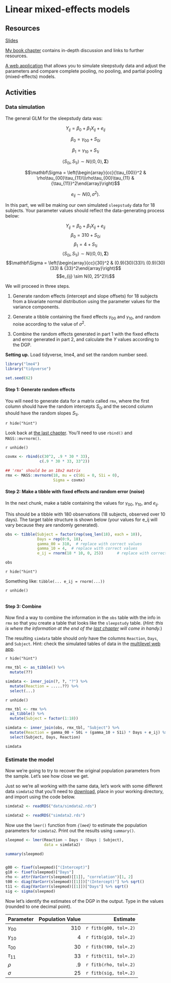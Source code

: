 # Linear mixed-effects models

## Resources

[Slides](slides/06_lmm1/index.html)

[My book chapter](https://psyteachr.github.io/stat-models-v1/introducing-linear-mixed-effects-models.html) contains in-depth discussion and links to further resources.

[A web application](https://shiny.psy.gla.ac.uk/Dale/multilevel) that allows you to simulate sleepstudy data and adjust the parameters and compare complete pooling, no pooling, and partial pooling (mixed-effects) models.

## Activities

### Data simulation

The general GLM for the sleepstudy data was:

$$Y_{ij} = \beta_0 + \beta_1 X_{ij} + e_{ij}$$

$$\beta_0 = \gamma_{00} + S_{0i}$$

$$\beta_1 = \gamma_{10} + S_{1i}$$

$$\left< S_{0i}, S_{1i} \right> \sim N\left(\left<0, 0\right>, \mathbf \Sigma\right)$$

$$\mathbf\Sigma = \left(\begin{array}{cc}{\tau_{00}}^2 & \rho\tau_{00}\tau_{11}\\\rho\tau_{00}\tau_{11} & {\tau_{11}}^2\end{array}\right)$$

$$e_{ij} \sim N(0, \sigma^2).$$

In this part, we will be making our own simulated `sleepstudy` data for 18 subjects.  Your parameter values should reflect the data-generating process below:

$$Y_{ij} = \beta_0 + \beta_1 X_{ij} + e_{ij}$$
$$\beta_0 = 310 + S_{0i}$$
$$\beta_1 = 4 + S_{1i}$$
$$\left< S_{0i}, S_{1i} \right> \sim N\left(\left<0, 0\right>, \mathbf \Sigma\right)$$
$$\mathbf\Sigma = \left(\begin{array}{cc}{30}^2
& (0.9)(30)(33)\\
(0.9)(30)(33) & 
{33}^2\end{array}\right)$$
$$e_{ij} \sim N(0, 25^2)\\$$

We will proceed in three steps.

1. Generate random effects (intercept and slope offsets) for 18 subjects from a bivariate normal distribution using the parameter values for the variance components.

2. Generate a tibble containing the fixed effects $\gamma_{00}$ and $\gamma_{10}$, and random noise according to the value of $\sigma^2$.

3. Combine the random effects generated in part 1 with the fixed effects and error generated in part 2, and calculate the $Y$ values according to the DGP.

**Setting up.** Load tidyverse, lme4, and set the random number seed.

```r
library("lme4")
library("tidyverse")

set.seed(62)
```

#### Step 1: Generate random effects

:::{.try}

You will need to generate data for a matrix called `rmx`, where the first column should have the random intercepts $S_{0i}$ and the second column should have the random slopes $S_{1i}$.

`r hide("hint")`

Look back at [the last chapter](variance-covariance.html). You'll need to use `rbind()` and `MASS::mvrnorm()`.

`r unhide()`

```r
covmx <- rbind(c(30^2, .9 * 30 * 33),
               c(.9 * 30 * 33, 33^2))

## 'rmx' should be an 18x2 matrix
rmx <- MASS::mvrnorm(18, mu = c(S0i = 0, S1i = 0),
                     Sigma = covmx)
```
:::

#### Step 2: Make a tibble with fixed effects and random error (noise)

:::{.try}

In the next chunk, make a table containing the values for $\gamma_{00}$, $\gamma_{10}$, and $e_{ij}$.

This should be a tibble with 180 observations (18 subjects, observed over 10 days). The target table structure is shown below (your values for e_ij will vary because they are randomly generated).

```r
obs <- tibble(Subject = factor(rep(seq_len(18), each = 10)),
              Days = rep(0:9, 18),
              gamma_00 = 310,  # replace with correct values
              gamma_10 = 4,  # replace with correct values
              e_ij = rnorm(18 * 10, 0, 25))      # replace with correct values
```

```r
obs
```

`r hide("hint")`

Something like: `tibble(... e_ij = rnorm(...))`

`r unhide()`


```r
```
:::

#### Step 3: Combine

:::{.try}
Now find a way to combine the information in the `obs` table with the info in `rmx` so that you create a table that looks like the `sleepstudy` table. (*Hint: this is where the information at the end of the [last chapter](https://dalejbarr.github.io/reading-lmem/variance-covariance-matrices.html#converting-matrices-to-tibbles-and-combining-with-joins) will come in handy.*)

The resulting `simdata` table should *only* have the columns `Reaction`, `Days`, and `Subject`. Hint: check the simulated tables of data in the [multilevel web app](https://shiny.psy.gla.ac.uk/Dale/multilevel).

`r hide("hint")`

```r
rmx_tbl <- as_tibble() %>%
  mutate(??)

simdata <- inner_join(?, ?, "?") %>%
  mutate(Reaction = .....??) %>%
  select(...)
```

`r unhide()`

```r
rmx_tbl <- rmx %>%
  as_tibble() %>%
  mutate(Subject = factor(1:18))

simdata <- inner_join(obs, rmx_tbl, "Subject") %>%
  mutate(Reaction = gamma_00 + S0i + (gamma_10 + S1i) * Days + e_ij) %>%
  select(Subject, Days, Reaction)

simdata
```
:::

### Estimate the model

:::{.try}
Now we're going to try to recover the original population parameters from the sample. Let's see how close we get.

Just so we're all working with the same data, let's work with some different data `simdata2` that you'll need to [download](data/simdata2.rds){target="_download"}, place in your working directory, and import using the code below.

```r
simdata2 <- readRDS("data/simdata2.rds")
```

```r
simdata2 <- readRDS("simdata2.rds")
```

Now use the `lmer()` function from *`{lme4}`* to estimate the population parameters for `simdata2`. Print out the results using `summary()`.

```r
sleepmod <- lmer(Reaction ~ Days + (Days | Subject),
                 data = simdata2)

summary(sleepmod)
```

```r
```
:::

```r
g00 <- fixef(sleepmod)["(Intercept)"]
g10 <- fixef(sleepmod)["Days"]
rho <- attr(VarCorr(sleepmod)[[1]], "correlation")[1, 2]
t00 <- diag(VarCorr(sleepmod)[[1]])["(Intercept)"] %>% sqrt()
t11 <- diag(VarCorr(sleepmod)[[1]])["Days"] %>% sqrt()
sig <- sigma(sleepmod)
```

:::{.try}

Now let's identify the estimates of the DGP in the output. Type in the values (rounded to one decimal point).

| Parameter     | Population Value |      Estimate          |
|:--------------|-----------------:|-----------------------:|
| $\gamma_{00}$ |              310 | `r fitb(g00, tol=.2)`  |
| $\gamma_{10}$ |              4   | `r fitb(g10, tol=.2)`  |
| $\tau_{00}$   |              30  | `r fitb(t00, tol=.2)`  |
| $\tau_{11}$   |              33  | `r fitb(t11, tol=.2)`  |
| $\rho$        |              .9  | `r fitb(rho, tol=.2)`  |
| $\sigma$      |              25  | `r fitb(sig, tol=.2)`  |
:::
